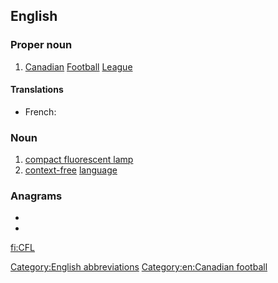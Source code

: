 ==English==
[[Category:English abbreviations]]

===Proper noun===
{{en-proper noun}}
# [[Canadian]] [[football|Football]] [[league|League]]

====Translations====
{{trans-top|Canadian Football League}}
* French: {{t|fr|LCF|f}}
{{trans-mid}}
{{trans-bottom}}

===Noun===
{{en-noun}}

# [[compact fluorescent lamp]]
# [[context-free]] [[language]]

===Anagrams===
* {{l|en|FLC}}
* {{l|en|LFC}}

[[Category:en:Canadian football]]

[[fi:CFL]]